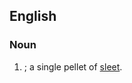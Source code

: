 ==English==

===Noun===
{{en-noun|head=[[ice]] [[pellet]]}}

#{{singular of|ice pellets|lang=en}}; a single pellet of [[sleet]].